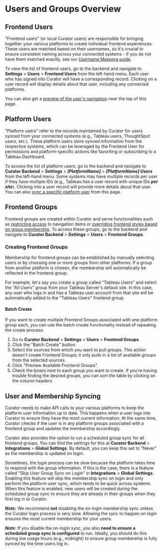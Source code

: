 # Users and Groups Overview

## Frontend Users

"Frontend users" (or local Curator users) are responsible for bringing together your various platforms to create
individual frontend experiences. These users are matched based on their usernames, so it's crucial to ensure consistent
naming across your connected systems - if you do not have them matched exactly, see our [Username Mapping guide](https://curator.interworks.com/page/kb/users-groupsuser-management/username-mapping/1365).

To view the list of frontend users, go to the backend and navigate to **Settings** > **Users** > **Frontend Users** from
the left-hand menu. Each user who has signed into Curator will have a corresponding record. Clicking on a user record
will display details about that user, including any connected platforms.

You can also get a [preview of the user's navigation](https://curator.interworks.com/page/kb/usersuser-security/frontend-user-permissions/1312)
near the top of this page.

## Platform Users

"Platform users" refer to the records maintained by Curator for users synced from your connected systems (e.g., Tableau
users, ThoughtSpot users, etc.). These platform users store synced information from the respective systems, which can be
leveraged by the Frontend User for permissions and platform-specific actions like favoriting or subscribing to a Tableau
Dashboard.

To access the list of platform users, go to the backend and navigate to
**Curator Backend** > **Settings** > ***[PlatformName]*** > ***[PlatformName] Users*** from the left-hand menu.
Some systems may have multiple records per user if they have multiple IDs
(e.g., Tableau has a user record with unique IDs ***per site***). Clicking into a user record will provide more details
about that user. You can also [sync a specific platform user](https://curator.interworks.com/page/kb/usersuser-management/user-sync-and-membership-sync-overview/1389)
from this page.

## Frontend Groups

Frontend groups are created within Curator and serve functionalities such as
[restricting access](https://curator.interworks.com/page/kb/site-content-designmenus/restrict-access/1505)
to navigation items or [overriding frontend styles based on group membership](https://curator.interworks.com/page/kb/site-content-designtheme/group-overrides/1271).
To access these groups, go to the backend and navigate to **Curator Backend** > **Settings** > **Users** > **Frontend Groups**.

### Creating Frontend Groups

Membership for frontend groups can be established by manually selecting users or by choosing one or more groups from
other platforms. If a group from another platform is chosen, the membership will automatically be reflected in the
frontend group.

For example, let's say you create a group called "Tableau Users" and select the "All Users" group from your Tableau
Server's default site. In this case, any user who logs in and has a Tableau user account from that site will be
automatically added to the "Tableau Users" frontend group.

#### Batch Create

If you want to create multiple Frontend Groups associated with one platform group each, you can use the batch create
functionality instead of repeating the create process:

1. Go to **Curator Backend** > **Settings** > **Users** > **Frontend Groups**.
2. Click the "Batch Create" button.
3. Select the sources from which you want to pull groups. This action doesn't create Frontend Groups; it only pulls in
a list of available groups from the selected sources.
4. Click "Preview Available Frontend Groups".
5. Check the boxes next to each group you want to create. If you're having trouble finding the desired groups,
you can sort the table by clicking on the column headers

## User and Membership Syncing

Curator needs to make API calls to your various platforms to keep the platform user information up to date.
This happens when a user logs into Curator to ensure they have the most current information. At the same time,
Curator checks if the user is in any platform groups associated with a frontend group and updates the membership accordingly.

Curator also provides the option to run a scheduled group sync for all frontend groups. You can find the settings for
this at **Curator Backend** > **Integrations** > **Global Settings**. By default, you can keep this set to "Never" as
the membership is updated on login.

Sometimes, the login process can be slow because the platform takes time to respond with the group information. If this
is the case, there is a feature called "Skip User Group Sync on Login" in **Integrations** > **Global Settings**.
Enabling this feature will skip the membership sync on login and only perform the platform user sync, which tends to be
quick across systems. When this feature is enabled, new users will be created during the scheduled group sync to ensure
they are already in their groups when they first log in to Curator.

***Note:*** We recommend **not** disabling the on-login membership sync unless the Curator login process is very slow.
Allowing the sync to happen on login ensures the most current membership for your users.

***Note:*** If you disable the on-login sync, you also **need to ensure a scheduled group sync is configured** to run.
Ideally, you should do this during low usage hours (e.g., midnight) to ensure group membership is fully synced by the
time users log in.
